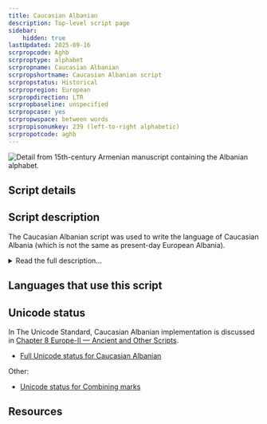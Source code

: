 ```yaml
---
title: Caucasian Albanian
description: Top-level script page
sidebar:
    hidden: true
lastUpdated: 2025-09-16
scrpropcode: Aghb
scrproptype: alphabet
scrpropname: Caucasian Albanian
scrpropshortname: Caucasian Albanian script
scrpropstatus: Historical
scrpropregion: European
scrpropdirection: LTR
scrpropbaseline: unspecified
scrpropcase: yes
scrpropwspace: between words
scrpropisonumkey: 239 (left-to-right alphabetic)
scrpropotcode: aghb
---
```



![](../images/aghb-sample.jpg "Detail from 15th-century Armenian manuscript containing the Albanian alphabet.")

## Script details

<ScriptDetails />

## Script description

The Caucasian Albanian script was used  to write the language of Caucasian Albania (which is not the same as present-day European Albania).

<details>
<summary>Read the full description...</summary>The Caucasian Albanian language was a dialect of Old Udi, which is closely related to the Eastern Samur branch of Lezgian.

The Caucasian Albanian script was an alphabet written from left to right with spaces between words. There were fifty-two letters in the alphabet. It is thought to have been based on Greek writing.
</details>

## Languages that use this script

<WsList script='Aghb' wsMax='5' />

## Unicode status

In The Unicode Standard, Caucasian Albanian implementation is discussed in [Chapter 8 Europe-II — Ancient and Other Scripts](https://www.unicode.org/versions/latest/core-spec/chapter-8/#G32223).

- [Full Unicode status for Caucasian Albanian](/scrlang/unicode/aghb-unicode)

Other:

- [Unicode status for Combining marks](/scrlang/unicode/x-comb-marks-unicode)


## Resources

<ScriptResources detailSummary='seemore' />

